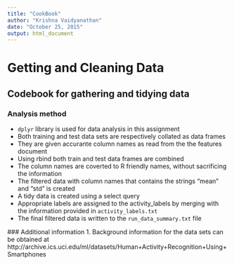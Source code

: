 ```yaml
---
title: "CookBook"
author: "Krishna Vaidyanathan"
date: "October 25, 2015"
output: html_document
---
```


# Getting and Cleaning Data
## Codebook for gathering and tidying data

### Analysis method
 - `dplyr` library is used for data analysis in this assignment
 - Both training and test data sets are respectively collated as data frames
 - They are given accurante column names as read from the the features document
 - Using rbind both train and test data frames are combined
 - The column names are coverted to R friendly names, without sacrificing the information
 - The filtered data with column names that contains the strings "mean" and "std" is created
 - A tidy data is created using a select query
 - Appropriate labels are assigned to the activity_labels by merging with the information provided in `activity_labels.txt`
 - The final filtered data is written to the `run_data_summary.txt` file
 
 ### Additional information
 1. Background information for the data sets can be obtained at http://archive.ics.uci.edu/ml/datasets/Human+Activity+Recognition+Using+Smartphones